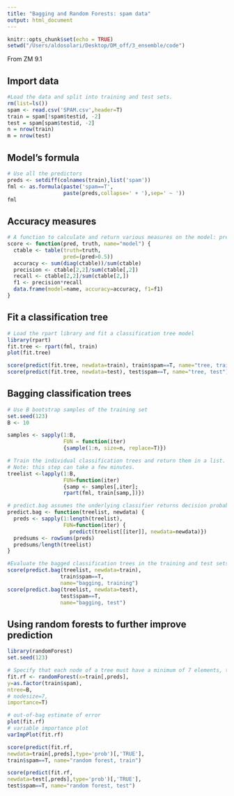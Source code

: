 ```yaml
---
title: "Bagging and Random Forests: spam data"
output: html_document
---
```


```r
knitr::opts_chunk$set(echo = TRUE)
setwd("/Users/aldosolari/Desktop/DM_off/3_ensemble/code")
```

From ZM 9.1

## Import data

```r
#Load the data and split into training and test sets.
rm(list=ls())
spam <- read.csv('SPAM.csv',header=T)
train = spam[!spam$testid, -2]
test = spam[spam$testid, -2]
n = nrow(train)
m = nrow(test)
```

## Model's formula

```r
# Use all the predictors 
preds <- setdiff(colnames(train),list('spam'))
fml <- as.formula(paste('spam==T',
                  paste(preds,collapse=' + '),sep=' ~ '))
fml
```

## Accuracy measures

```r
# A function to calculate and return various measures on the model: prediction accuracy, and f1, which is the product of precision and recall
score <- function(pred, truth, name="model") {
  ctable <- table(truth=truth,
                  pred=(pred>0.5))
  accuracy <- sum(diag(ctable))/sum(ctable)
  precision <- ctable[2,2]/sum(ctable[,2])
  recall <- ctable[2,2]/sum(ctable[2,])
  f1 <- precision*recall
  data.frame(model=name, accuracy=accuracy, f1=f1)
}
```

## Fit a classification tree

```r
# Load the rpart library and fit a classification tree model
library(rpart)
fit.tree <- rpart(fml, train)
plot(fit.tree)

score(predict(fit.tree, newdata=train), train$spam==T, name="tree, training")
score(predict(fit.tree, newdata=test), test$spam==T, name="tree, test")
```

## Bagging classification trees

```r
# Use B bootstrap samples of the training set
set.seed(123)
B <- 10

samples <- sapply(1:B,
                  FUN = function(iter)
                  {sample(1:n, size=n, replace=T)})

# Train the individual classification trees and return them in a list.
# Note: this step can take a few minutes.
treelist <-lapply(1:B,
                  FUN=function(iter)
                  {samp <- samples[,iter];
                  rpart(fml, train[samp,])})

# predict.bag assumes the underlying classifier returns decision probabilities, not decisions
predict.bag <- function(treelist, newdata) {
  preds <- sapply(1:length(treelist),
                  FUN=function(iter) {
                    predict(treelist[[iter]], newdata=newdata)})
  predsums <- rowSums(preds)
  predsums/length(treelist)
}

#Evaluate the bagged classification trees in the training and test sets
score(predict.bag(treelist, newdata=train),
                 train$spam==T,
                 name="bagging, training")
score(predict.bag(treelist, newdata=test),
                 test$spam==T,
                 name="bagging, test")

```

## Using random forests to further improve prediction

```r
library(randomForest)
set.seed(123)

# Specify that each node of a tree must have a minimum of 7 elements, to be compatible with the default minimum node size that rpart() uses on this training set
fit.rf <- randomForest(x=train[,preds],
y=as.factor(train$spam),
ntree=B,
# nodesize=7,
importance=T)

# out-of-bag estimate of error
plot(fit.rf)
# variable importance plot
varImpPlot(fit.rf)

score(predict(fit.rf,
newdata=train[,preds],type='prob')[,'TRUE'],
train$spam==T, name="random forest, train")

score(predict(fit.rf,
newdata=test[,preds],type='prob')[,'TRUE'],
test$spam==T, name="random forest, test")
```

